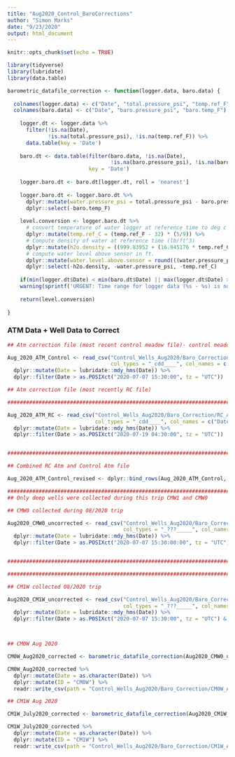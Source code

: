 ```yaml
---
title: "Aug2020_Control_BaroCorrections"
author: "Simon Marks"
date: "9/23/2020"
output: html_document
---
```


```r
knitr::opts_chunk$set(echo = TRUE)
```


```r

library(tidyverse)
library(lubridate)
library(data.table)

```

```r

barometric_datafile_correction <- function(logger.data, baro.data) {
  
  colnames(logger.data) <- c("Date", "total.pressure_psi", "temp.ref_F")
  colnames(baro.data) <- c("Date", "baro.pressure_psi", "baro.temp_F")
  
    logger.dt <- logger.data %>%
      filter(!is.na(Date),
             !is.na(total.pressure_psi), !is.na(temp.ref_F)) %>%
      data.table(key = 'Date')
    
    baro.dt <- data.table(filter(baro.data, !is.na(Date), 
                                 !is.na(baro.pressure_psi), !is.na(baro.temp_F)),
                          key = 'Date')
    
    logger.baro.dt <- baro.dt[logger.dt, roll = 'nearest']
    
    logger.baro.dt <- logger.baro.dt %>%
      dplyr::mutate(water.pressure_psi = total.pressure_psi - baro.pressure_psi) %>%
      dplyr::select(-baro.temp_F)
    
    level.conversion <- logger.baro.dt %>% 
      # convert temperature of water logger at reference time to deg c for density computation
      dplyr::mutate(temp.ref_C = (temp.ref_F - 32) * (5/9)) %>% 
      # Compute density of water at reference time (lb/ft^3)
      dplyr::mutate(h2o.density = ((999.83952 + (16.945176 * temp.ref_C) - (7.9870401 * 10^-3 * temp.ref_C^2) - (46.170461 * 10^-6 * temp.ref_C^3) + (105.56302 * 10^-9 * temp.ref_C^4) - (280.54253 * 10^-12 * temp.ref_C^5))/(1 + (16.879850 * 10^-3 * temp.ref_C))) * 0.0624279606) %>%
      # compute water level above sensor in ft.
      dplyr::mutate(water.level.above.sensor = round(((water.pressure_psi * 144) / h2o.density), digits = 3)) %>% 
      dplyr::select(-h2o.density, -water.pressure_psi, -temp.ref_C)
    
    if(min(logger.dt$Date) < min(baro.dt$Date) || max(logger.dt$Date) > max(baro.dt$Date))
    warning(sprintf('URGENT: Time range for logger data (%s - %s) is not contained within time range for baro data (%s - %s). Data will be incorrectly compensated.', format(min(logger.dt$Date), '%Y-%m-%d %H:%M'), format(max(logger.dt$Date), '%Y-%m-%d %H:%M'), format(min(baro.dt$Date), '%Y-%m-%d %H:%M'), format(max(baro.dt$Date), '%Y-%m-%d %H:%M')))
  
    return(level.conversion)
  
}

```

### ATM Data + Well Data to Correct

```r

## Atm correction file (most recent control meadow file)- control meadow atm stopped logging on 2020-07-19 04:30:00 due full memory

Aug_2020_ATM_Control <- read_csv("Control_Wells_Aug2020/Baro_Correction/atm_control_Aug2020.csv", skip = 2, 
                                 col_types = "_cdd____", col_names = c("Date", "baro.pressure_psi", "baro.temp_F")) %>%
  dplyr::mutate(Date = lubridate::mdy_hms(Date)) %>% 
  dplyr::filter(Date > as.POSIXct("2020-07-07 15:30:00", tz = "UTC"))

## Atm correction file (most recently RC file)

#################################################################################################################

Aug_2020_ATM_RC <- read_csv("Control_Wells_Aug2020/Baro_Correction/RC_ATM_Aug2020.csv", skip = 2,
                            col_types = "_cdd____", col_names = c("Date", "baro.pressure_psi", "baro.temp_F")) %>%
  dplyr::mutate(Date = lubridate::mdy_hms(Date)) %>% 
  dplyr::filter(Date > as.POSIXct("2020-07-19 04:30:00", tz = "UTC"))


#################################################################################################################

## Combined RC Atm and Control Atm file

Aug_2020_ATM_Control_revised <- dplyr::bind_rows(Aug_2020_ATM_Control, Aug_2020_ATM_RC)

#################################################################################################################
## Only deep wells were collected during this trip CMW1 and CMW0

## CMW0 collected during 08/2020 trip

Aug2020_CMW0_uncorrected <- read_csv("Control_Wells_Aug2020/Baro_Correction/CM0W_Aug2020_uncorrected.csv", skip = 2, 
                                     col_types = "_???_____", col_names = c("Date", "total.pressure_psi", "temp.ref_F")) %>% 
  dplyr::mutate(Date = lubridate::mdy_hms(Date)) %>% 
  dplyr::filter(Date > as.POSIXct("2020-07-07 15:30:00:00", tz = "UTC") & Date <= as.POSIXct("2020-08-17 09:00:00", tz = "UTC"))


#################################################################################################################

#################################################################################################################

## CM1W collected 08/2020 trip

Aug2020_CM1W_uncorrected <- read_csv("Control_Wells_Aug2020/Baro_Correction/CM1W_Aug2020_uncorrected.csv", skip = 2, 
                                     col_types = "_???_____", col_names = c("Date", "total.pressure_psi", "temp.ref_F")) %>% 
  dplyr::mutate(Date = lubridate::mdy_hms(Date)) %>% 
  dplyr::filter(Date > as.POSIXct("2020-07-07 15:30:00", tz = "UTC") & Date <= as.POSIXct("2020-08-17 09:00:00", tz = "UTC"))




```


```r

## CM0W Aug 2020

CM0W_Aug2020_corrected <- barometric_datafile_correction(Aug2020_CMW0_uncorrected, Aug_2020_ATM_Control_revised)

CM0W_Aug2020_corrected %>% 
  dplyr::mutate(Date = as.character(Date)) %>%
  dplyr::mutate(ID = "CM0W") %>%
  readr::write_csv(path = "Control_Wells_Aug2020/Baro_Correction/CM0W_Aug2020_corrected.csv")

## CM1W Aug 2020

CM1W_July2020_corrected <- barometric_datafile_correction(Aug2020_CM1W_uncorrected, Aug_2020_ATM_Control_revised)

CM1W_July2020_corrected %>% 
  dplyr::mutate(Date = as.character(Date)) %>%
  dplyr::mutate(ID = "CM1W") %>%
  readr::write_csv(path = "Control_Wells_Aug2020/Baro_Correction/CM1W_Aug2020_corrected.csv")

```

